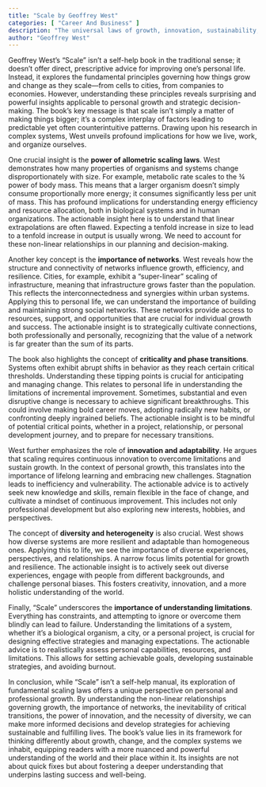 ```yaml
---
title: "Scale by Geoffrey West"
categories: [ "Career And Business" ]
description: "The universal laws of growth, innovation, sustainability, and the pace of life"
author: "Geoffrey West"
---
```

Geoffrey West's "Scale" isn't a self-help book in the traditional sense; it doesn't offer direct, prescriptive advice for improving one's personal life. Instead, it explores the fundamental principles governing how things grow and change as they scale—from cells to cities, from companies to economies.  However, understanding these principles reveals surprising and powerful insights applicable to personal growth and strategic decision-making.  The book's key message is that scale isn't simply a matter of making things bigger; it's a complex interplay of factors leading to predictable yet often counterintuitive patterns.  Drawing upon his research in complex systems, West unveils profound implications for how we live, work, and organize ourselves.

One crucial insight is the **power of allometric scaling laws**.  West demonstrates how many properties of organisms and systems change disproportionately with size.  For example, metabolic rate scales to the ¾ power of body mass. This means that a larger organism doesn't simply consume proportionally more energy; it consumes significantly less per unit of mass.  This has profound implications for understanding energy efficiency and resource allocation, both in biological systems and in human organizations.  The actionable insight here is to understand that linear extrapolations are often flawed.  Expecting a tenfold increase in size to lead to a tenfold increase in output is usually wrong. We need to account for these non-linear relationships in our planning and decision-making.

Another key concept is the **importance of networks**.  West reveals how the structure and connectivity of networks influence growth, efficiency, and resilience.  Cities, for example, exhibit a "super-linear" scaling of infrastructure, meaning that infrastructure grows faster than the population.  This reflects the interconnectedness and synergies within urban systems. Applying this to personal life, we can understand the importance of building and maintaining strong social networks.  These networks provide access to resources, support, and opportunities that are crucial for individual growth and success.  The actionable insight is to strategically cultivate connections, both professionally and personally, recognizing that the value of a network is far greater than the sum of its parts.

The book also highlights the concept of **criticality and phase transitions**.  Systems often exhibit abrupt shifts in behavior as they reach certain critical thresholds.  Understanding these tipping points is crucial for anticipating and managing change. This relates to personal life in understanding the limitations of incremental improvement. Sometimes, substantial and even disruptive change is necessary to achieve significant breakthroughs.  This could involve making bold career moves, adopting radically new habits, or confronting deeply ingrained beliefs.  The actionable insight is to be mindful of potential critical points, whether in a project, relationship, or personal development journey, and to prepare for necessary transitions.

West further emphasizes the role of **innovation and adaptability**.  He argues that scaling requires continuous innovation to overcome limitations and sustain growth.  In the context of personal growth, this translates into the importance of lifelong learning and embracing new challenges.  Stagnation leads to inefficiency and vulnerability. The actionable advice is to actively seek new knowledge and skills, remain flexible in the face of change, and cultivate a mindset of continuous improvement. This includes not only professional development but also exploring new interests, hobbies, and perspectives.

The concept of **diversity and heterogeneity** is also crucial. West shows how diverse systems are more resilient and adaptable than homogeneous ones.  Applying this to life, we see the importance of diverse experiences, perspectives, and relationships.  A narrow focus limits potential for growth and resilience.  The actionable insight is to actively seek out diverse experiences, engage with people from different backgrounds, and challenge personal biases.  This fosters creativity, innovation, and a more holistic understanding of the world.

Finally, "Scale" underscores the **importance of understanding limitations**.  Everything has constraints, and attempting to ignore or overcome them blindly can lead to failure.  Understanding the limitations of a system, whether it's a biological organism, a city, or a personal project, is crucial for designing effective strategies and managing expectations.  The actionable advice is to realistically assess personal capabilities, resources, and limitations. This allows for setting achievable goals, developing sustainable strategies, and avoiding burnout.

In conclusion, while "Scale" isn't a self-help manual, its exploration of fundamental scaling laws offers a unique perspective on personal and professional growth.  By understanding the non-linear relationships governing growth, the importance of networks, the inevitability of critical transitions, the power of innovation, and the necessity of diversity, we can make more informed decisions and develop strategies for achieving sustainable and fulfilling lives. The book's value lies in its framework for thinking differently about growth, change, and the complex systems we inhabit, equipping readers with a more nuanced and powerful understanding of the world and their place within it.  Its insights are not about quick fixes but about fostering a deeper understanding that underpins lasting success and well-being.

